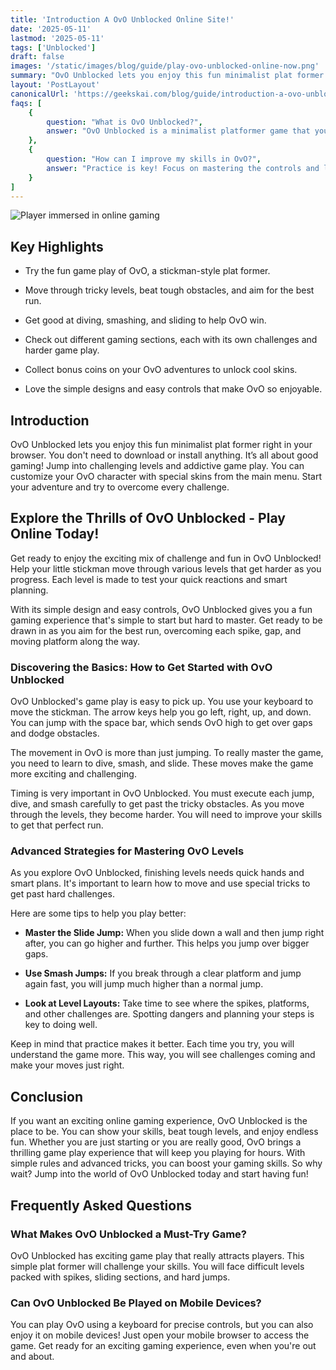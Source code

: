 ```yaml
---
title: 'Introduction A OvO Unblocked Online Site!'
date: '2025-05-11'
lastmod: '2025-05-11'
tags: ['Unblocked']
draft: false
images: '/static/images/blog/guide/play-ovo-unblocked-online-now.png'
summary: "OvO Unblocked lets you enjoy this fun minimalist plat former right in your browser. You don't need to download or install anything. It’s all about good gaming!"
layout: 'PostLayout'
canonicalUrl: 'https://geekskai.com/blog/guide/introduction-a-ovo-unblocked-online-site/'
faqs: [
    {
        question: "What is OvO Unblocked?",
        answer: "OvO Unblocked is a minimalist platformer game that you can play directly in your browser without any downloads."
    },
    {
        question: "How can I improve my skills in OvO?",
        answer: "Practice is key! Focus on mastering the controls and learn advanced techniques like slide jumps and smash jumps."
    }
]
---
```


![Player immersed in online gaming](/static/images/blog/guide/play-ovo-unblocked-online-now.png)

## Key Highlights

- Try the fun game play of OvO, a stickman-style plat former.

- Move through tricky levels, beat tough obstacles, and aim for the best run.

- Get good at diving, smashing, and sliding to help OvO win.

- Check out different gaming sections, each with its own challenges and harder game play.

- Collect bonus coins on your OvO adventures to unlock cool skins.

- Love the simple designs and easy controls that make OvO so enjoyable.

## Introduction

OvO Unblocked lets you enjoy this fun minimalist plat former right in your browser. You don't need to download or install anything. It’s all about good gaming! Jump into challenging levels and addictive game play. You can customize your OvO character with special skins from the main menu. Start your adventure and try to overcome every challenge.

## Explore the Thrills of OvO Unblocked - Play Online Today!

Get ready to enjoy the exciting mix of challenge and fun in OvO Unblocked! Help your little stickman move through various levels that get harder as you progress. Each level is made to test your quick reactions and smart planning.

With its simple design and easy controls, OvO Unblocked gives you a fun gaming experience that's simple to start but hard to master. Get ready to be drawn in as you aim for the best run, overcoming each spike, gap, and moving platform along the way.

### Discovering the Basics: How to Get Started with OvO Unblocked

OvO Unblocked's game play is easy to pick up. You use your keyboard to move the stickman. The arrow keys help you go left, right, up, and down. You can jump with the space bar, which sends OvO high to get over gaps and dodge obstacles.

The movement in OvO is more than just jumping. To really master the game, you need to learn to dive, smash, and slide. These moves make the game more exciting and challenging.

Timing is very important in OvO Unblocked. You must execute each jump, dive, and smash carefully to get past the tricky obstacles. As you move through the levels, they become harder. You will need to improve your skills to get that perfect run.

### Advanced Strategies for Mastering OvO Levels

As you explore OvO Unblocked, finishing levels needs quick hands and smart plans. It's important to learn how to move and use special tricks to get past hard challenges.

Here are some tips to help you play better:

- **Master the Slide Jump:** When you slide down a wall and then jump right after, you can go higher and further. This helps you jump over bigger gaps.

- **Use Smash Jumps:** If you break through a clear platform and jump again fast, you will jump much higher than a normal jump.

- **Look at Level Layouts:** Take time to see where the spikes, platforms, and other challenges are. Spotting dangers and planning your steps is key to doing well.

Keep in mind that practice makes it better. Each time you try, you will understand the game more. This way, you will see challenges coming and make your moves just right.

## Conclusion

If you want an exciting online gaming experience, OvO Unblocked is the place to be. You can show your skills, beat tough levels, and enjoy endless fun. Whether you are just starting or you are really good, OvO brings a thrilling game play experience that will keep you playing for hours. With simple rules and advanced tricks, you can boost your gaming skills. So why wait? Jump into the world of OvO Unblocked today and start having fun!

## Frequently Asked Questions

### What Makes OvO Unblocked a Must-Try Game?

OvO Unblocked has exciting game play that really attracts players. This simple plat former will challenge your skills. You will face difficult levels packed with spikes, sliding sections, and hard jumps.

### Can OvO Unblocked Be Played on Mobile Devices?

You can play OvO using a keyboard for precise controls, but you can also enjoy it on mobile devices! Just open your mobile browser to access the game. Get ready for an exciting gaming experience, even when you're out and about.
